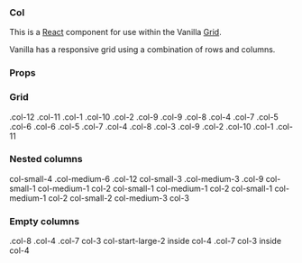 
<Meta title="Col" component={Col} decorators={[withKnobs]} />

### Col

This is a [React](https://reactjs.org/) component for use within the Vanilla [Grid](https://docs.vanillaframework.io/patterns/grid/).

Vanilla has a responsive grid using a combination of rows and columns.

### Props

<ArgsTable of={Col} />

### Grid

<Canvas>
  <Story name="Grid">
    <div className="grid-demo">
      <Row>
        <Col size="12">
          <span>.col-12</span>
        </Col>
      </Row>
      <Row>
        <Col size="11">
          <span>.col-11</span>
        </Col>
        <Col size="1">
          <span>.col-1</span>
        </Col>
      </Row>
      <Row>
        <Col size="10">
          <span>.col-10</span>
        </Col>
        <Col size="2">
          <span>.col-2</span>
        </Col>
      </Row>
      <Row>
        <Col size="9">
          <span>.col-9</span>
        </Col>
        <Col size="3">
          <span>.col-9</span>
        </Col>
      </Row>
      <Row>
        <Col size="8">
          <span>.col-8</span>
        </Col>
        <Col size="4">
          <span>.col-4</span>
        </Col>
      </Row>
      <Row>
        <Col size="7">
          <span>.col-7</span>
        </Col>
        <Col size="5">
          <span>.col-5</span>
        </Col>
      </Row>
      <Row>
        <Col size="6">
          <span>.col-6</span>
        </Col>
        <Col size="6">
          <span>.col-6</span>
        </Col>
      </Row>
      <Row>
        <Col size="5">
          <span>.col-5</span>
        </Col>
        <Col size="7">
          <span>.col-7</span>
        </Col>
      </Row>
      <Row>
        <Col size="4">
          <span>.col-4</span>
        </Col>
        <Col size="8">
          <span>.col-8</span>
        </Col>
      </Row>
      <Row>
        <Col size="3">
          <span>.col-3</span>
        </Col>
        <Col size="9">
          <span>.col-9</span>
        </Col>
      </Row>
      <Row>
        <Col size="2">
          <span>.col-2</span>
        </Col>
        <Col size="10">
          <span>.col-10</span>
        </Col>
      </Row>
      <Row>
        <Col size="1">
          <span>.col-1</span>
        </Col>
        <Col size="11">
          <span>.col-11</span>
        </Col>
      </Row>
    </div>
  </Story>
</Canvas>

### Nested columns

<Canvas>
  <Story name="Nested columns">
    <div className="grid-demo">
      <Row>
        <Col small="4" medium="6" size="12">
          col-small-4 .col-medium-6 .col-12
          <Row>
            <Col small="3" medium="3" size="9">
              col-small-3 .col-medium-3 .col-9
              <Row>
                <Col small="1" medium="1" size="2">
                  col-small-1 col-medium-1 col-2
                </Col>
                <Col small="1" medium="1" size="3">
                  col-small-1 col-medium-1 col-2
                </Col>
                <Col small="1" medium="1" size="3">
                  col-small-1 col-medium-1 col-2
                </Col>
              </Row>
            </Col>
            <Col small="1" medium="3" size="3">
              col-small-2 col-medium-3 col-3
            </Col>
          </Row>
        </Col>
      </Row>
    </div>
  </Story>
</Canvas>

### Empty columns

<Canvas>
  <Story name="Empty columns">
    <div className="grid-demo">
      <Row>
        <Col size="8">.col-8</Col>
        <Col size="4">.col-4</Col>
      </Row>
      <Row>
        <Col size="7">.col-7</Col>
        <Col size="4">
          <Row>
            <Col size="3" emptyLarge="2">
              col-3 col-start-large-2 inside col-4
            </Col>
          </Row>
        </Col>
      </Row>
      <Row>
        <Col size="7">.col-7</Col>
        <Col size="4">
          <Row>
            <Col size="3">col-3 inside col-4</Col>
          </Row>
        </Col>
      </Row>
    </div>
  </Story>
</Canvas>
